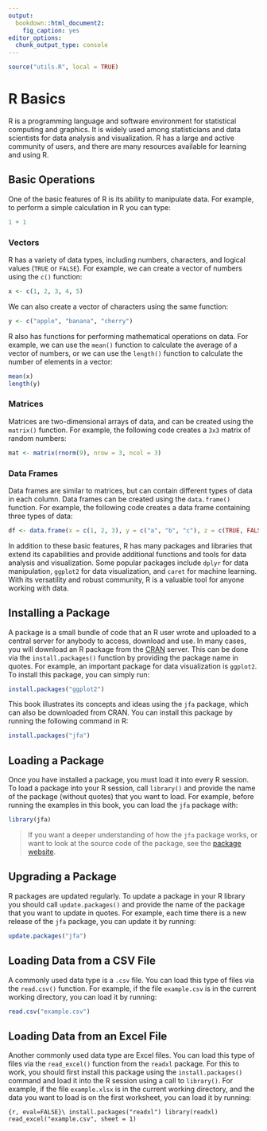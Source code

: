 ```yaml
---
output:
  bookdown::html_document2:
    fig_caption: yes
editor_options:
  chunk_output_type: console
---
```


```r
source("utils.R", local = TRUE)
```

# R Basics {#CHAPTER-R-BASICS}

R is a programming language and software environment for statistical computing
and graphics. It is widely used among statisticians and data scientists for data
analysis and visualization. R has a large and active community of users, and
there are many resources available for learning and using R.

## Basic Operations

One of the basic features of R is its ability to manipulate data. For example,
to perform a simple calculation in R you can type:

```r
1 + 1
```

### Vectors

R has a variety of data types, including numbers, characters, and logical values
(`TRUE` or `FALSE`). For example, we can create a vector of numbers using the
`c()` function:

```r
x <- c(1, 2, 3, 4, 5)
```

We can also create a vector of characters using the same function:

```r
y <- c("apple", "banana", "cherry")
```

R also has functions for performing mathematical operations on data. For
example, we can use the `mean()` function to calculate the average of a vector
of numbers, or we can use the `length()` function to calculate the number of
elements in a vector:

```r
mean(x)
length(y)
```

### Matrices

Matrices are two-dimensional arrays of data, and can be created using the
`matrix()` function. For example, the following code creates a `3x3` matrix of
random numbers:

```r
mat <- matrix(rnorm(9), nrow = 3, ncol = 3)
```

### Data Frames

Data frames are similar to matrices, but can contain different types of data in
each column. Data frames can be created using the `data.frame()` function. For
example, the following code creates a data frame containing three types of
data: 

```r
df <- data.frame(x = c(1, 2, 3), y = c("a", "b", "c"), z = c(TRUE, FALSE, TRUE))
```

In addition to these basic features, R has many packages and libraries that
extend its capabilities and provide additional functions and tools for data
analysis and visualization. Some popular packages include `dplyr` for data
manipulation, `ggplot2` for data visualization, and `caret` for machine
learning. With its versatility and robust community, R is a valuable tool for
anyone working with data.

## Installing a Package

A package is a small bundle of code that an R user wrote and uploaded to a
central server for anybody to access, download and use. In many cases, you will
download an R package from the [CRAN](http://cran.r-project.org/) server. This
can be done via the `install.packages()` function by providing the package name
in quotes. For example, an important package for data visualization is
`ggplot2`. To install this package, you can simply run:

```r
install.packages("ggplot2")
```

This book illustrates its concepts and ideas using the `jfa` package, which can
also be downloaded from CRAN. You can install this package by running the
following command in R:

```r
install.packages("jfa")
```

## Loading a Package

Once you have installed a package, you must load it into every R session. To
load a package into your R session, call `library()` and provide the name of the
package (without quotes) that you want to load. For example, before running the
examples in this book, you can load the `jfa` package with:

```r
library(jfa)
```

> If you want a deeper understanding of how the `jfa` package works, or want to
look at the source code of the package, see the
[package website](https://koenderks.github.io/jfa/).

## Upgrading a Package

R packages are updated regularly. To update a package in your R library you
should call `update.packages()` and provide the name of the package that you
want to update in quotes. For example, each time there is a new release of the
`jfa` package, you can update it by running:

```r
update.packages("jfa")
```

## Loading Data from a CSV File

A commonly used data type is a `.csv` file. You can load this type of files
via the `read.csv()` function. For example, if the file `example.csv` is in
the current working directory, you can load it by running:

```r
read.csv("example.csv")
```

## Loading Data from an Excel File

Another commonly used data type are Excel files. You can load this type of files
via the `read_excel()` function from the `readxl` package. For this to work, you
should first install this package using the `install.packages()` command and
load it into the R session using a call to `library()`. For example, if the file
`example.xlsx` is in the current working directory, and the data you want to
load is on the first worksheet, you can load it by running:

```{r, eval=FALSE}\
install.packages("readxl")
library(readxl)
read_excel("example.csv", sheet = 1)
```
